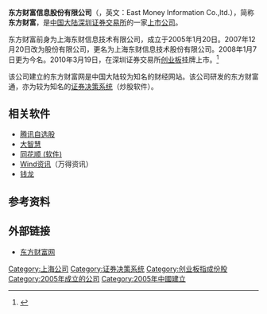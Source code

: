 {{update|time=2019-05-17T16:28:18+00:00}}
{{refimprove|time=2019-12-19T04:48:13+00:00}}
{{not|东方财富证券}}
{{Infobox company
| name             = 东方财富信息股份有限公司
| company_name_en  = East Money Information Co., Ltd.
| logo             = 
| caption          = 
| type             = [[上市公司|上市公司]]
| traded_as        = {{szse|300059}}
| fate             = 
| foundation       = 2005年1月20日
| founder          = 
| defunct          = <!-- {{End date|YYYY|MM|DD}} -->
| location         = {{CHN}}[[上海市|上海市]]龙田路195号3号楼C座9楼<ref name="ziliao"/>
| key_people       = [[董事长|董事长]]：[[沈军_(东方财富网董事长)|沈军]]<small>（笔名：其实）<small><ref name="jjrb">{{Cite web|title=兩岸人物／股評家沈軍 變億萬富豪|url=https://money.udn.com/money/story/11038/5314345|access-date=2021-09-11|last=|work=[[經濟日報_(臺灣)|經濟日報]]|language=zh-TW|archive-date=2021-09-11|archive-url=https://web.archive.org/web/20210911230048/https://money.udn.com/money/story/11038/5314345|dead-url=no}}</ref><ref name="dycj">{{Cite web|title=“东方财富网”创始人其实的创业故事|url=https://www.yicai.com/news/3912611.html|access-date=2021-09-11|website=第一财经|archive-date=2021-09-11|archive-url=https://web.archive.org/web/20210911234143/https://www.yicai.com/news/3912611.html|dead-url=no}}</ref>
| GM               = 
| industry         = [[互联网|互联网]]
| products         = 
| services         = 
| revenue          = 12.03亿元（2016年）<ref name=nb>{{cite news|url=http://stock.10jqka.com.cn/20170306/c596751792.shtml|title=东方财富:2016年报净利润7.14亿 同比下降61.38%|date=2017-03-06|publisher=同花顺财报|accessdate=2017-11-28|archive-date=2017-12-01|archive-url=https://web.archive.org/web/20171201031830/http://stock.10jqka.com.cn/20170306/c596751792.shtml|dead-url=no}}</ref>
| operating_income = 
| net_income       = 7.14亿元（2016年）<ref name=nb/>
| num_employees    = 3952人<ref>{{cite web|url=http://stockhtm.finance.qq.com/sstock/quotpage/q/300059.htm#6|title=东方财富 300059 - 公司概况|publisher=腾讯网|accessdate=2017-11-28|archive-date=2017-12-01|archive-url=https://web.archive.org/web/20171201041739/http://stockhtm.finance.qq.com/sstock/quotpage/q/300059.htm#6|dead-url=no}}</ref>
| parent           = 
| divisions        = 
| subsid           = [[东方财富证券|东方财富证券]]
| homepage         = [http://www.eastmoney.com/ 东方财富网]
| footnotes        = 
}}
'''东方财富信息股份有限公司'''（{{szse|300059}}，英文：East Money Information Co.,ltd.），简称'''东方财富'''，是[[中国大陆|中国大陆]][[深圳证券交易所|深圳证券交易所]]的一家[[上市公司|上市公司]]。

东方财富前身为上海东财信息技术有限公司，成立于2005年1月20日。2007年12月20日改为股份有限公司，更名为上海东财信息技术股份有限公司。2008年1月7日更为今名。2010年3月19日，在深圳证券交易所[[创业板|创业板]]挂牌上市。<ref name="ziliao">{{cite web|url=http://vip.stock.finance.sina.com.cn/corp/go.php/vCI_CorpInfo/stockid/300059.phtml|title=东方财富 公司资料|publisher=新浪财经|accessdate=2016-04-26|archive-date=2016-11-29|archive-url=https://web.archive.org/web/20161129224321/http://vip.stock.finance.sina.com.cn/corp/go.php/vCI_CorpInfo/stockid/300059.phtml|dead-url=no}}</ref>

该公司建立的东方财富网是中国大陆较为知名的财经网站。该公司研发的东方财富通，亦为较为知名的[[证券决策系统|证券决策系统]]（炒股软件）。

==相关软件==
*[[腾讯自选股|腾讯自选股]]
*[[大智慧|大智慧]]
*[[同花顺_(软件)|同花顺 (软件)]]
*[[Wind资讯|Wind资讯]]（万得资讯）
*[[钱龙|钱龙]]

==参考资料==
{{reflist}}

==外部链接==
*[http://www.eastmoney.com 东方财富网]{{Wayback|url=http://www.eastmoney.com/ |date=20160425053853 }}
{{SZSECI}}
{{CSI-300}}
[[Category:上海公司|Category:上海公司]]
[[Category:证券决策系统|Category:证券决策系统]]
[[Category:创业板指成份股|Category:创业板指成份股]]
[[Category:2005年成立的公司|Category:2005年成立的公司]]
[[Category:2005年中國建立|Category:2005年中國建立]]